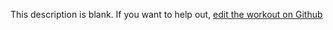
  This description is blank. If you want to help out, [edit the workout on Github](https://www.github.com/LiftArcade/exercises/blob/main/exercises/seated-tricep-dip-description.mdx)